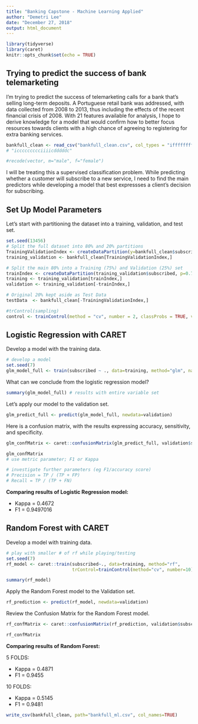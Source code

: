 ```yaml
---
title: "Banking Capstone - Machine Learning Applied"
author: "Demetri Lee"
date: "December 27, 2018"
output: html_document
---
```


```r
library(tidyverse)
library(caret)
knitr::opts_chunk$set(echo = TRUE)
```

## Trying to predict the success of bank telemarketing

I'm trying to predict the success of telemarketing calls for a bank that's 
selling long-term deposits. A Portuguese retail bank was addressed, with data 
collected from 2008 to 2013, thus including the effects of the recent 
financial crisis of 2008. With 21 features available for analysis, I hope to 
derive knowledge for a model that would confirm how to better focus resources 
towards clients with a high chance of agreeing to registering for extra 
banking services. 

```r
bankfull_clean <- read_csv("bankfull_clean.csv", col_types = "ifffffffffiiiifdddddf")
# "iccccccccciiiicdddddc"

#recode(vector, m="male", f="female")

```

I will be treating this a supervised classification problem. While predicting 
whether a customer will subscribe to a new service, I need to find the main 
predictors while developing a model that best expressses a client's decision 
for subscribing. 

## Set Up Model Parameters

Let's start with partitioning the dataset into a training, validation, and 
test set.

```r
set.seed(13456)
# Split the full dataset into 80% and 20% partitions
TrainingValidationIndex <- createDataPartition(y=bankfull_clean$subscribed, p=0.80, list=FALSE)
training_validation <- bankfull_clean[TrainingValidationIndex,]

# Split the main 80% into a Training (75%) and Validation (25%) set
trainIndex <- createDataPartition(training_validation$subscribed, p=0.75, list=FALSE)
training <- training_validation[trainIndex,]
validation <- training_validation[-trainIndex,]

# Original 20% kept aside as Test Data
testData  <- bankfull_clean[-TrainingValidationIndex,]

#trControl(sampling)
control <- trainControl(method = "cv", number = 2, classProbs = TRUE, verboseIter = TRUE)
```

## Logistic Regression with CARET

Develop a model with the training data. 

```r
# develop a model
set.seed(7)
glm_model_full <- train(subscribed ~ ., data=training, method="glm", na.action=na.omit)

```


What can we conclude from the logistic regression model? 

```r
summary(glm_model_full) # results with entire variable set

```

Let's apply our model to the validation set.

```r
glm_predict_full <- predict(glm_model_full, newdata=validation)
```


Here is a confusion matrix, with the results expressing accuracy, sensitivity, 
and specificity.
```r
glm_confMatrix <- caret::confusionMatrix(glm_predict_full, validation$subscribed, mode="everything") 

glm_confMatrix
# use metric parameter; F1 or Kappa

# investigate further parameters (eg F1/accuracy score)
# Precision = TP / (TP + FP)
# Recall = TP / (TP + FN)


```

**Comparing results of Logistic Regression model:**

* Kappa = 0.4672
* F1 = 0.9497016

## Random Forest with CARET

Develop a model with training data.

```r
# play with smaller # of rf while playing/testing
set.seed(7)
rf_model <- caret::train(subscribed~., data=training, method="rf",
                         trControl=trainControl(method="cv", number=10))

summary(rf_model)

```


Apply the Random Forest model to the Validation set.

```r
rf_prediction <- predict(rf_model, newdata=validation)
```


Review the Confusion Matrix for the Random Forest model.

```r
rf_confMatrix <- caret::confusionMatrix(rf_prediction, validation$subscribed, mode="everything")

rf_confMatrix
```

**Comparing results of Random Forest:**

5 FOLDS:

* Kappa = 0.4871
* F1 = 0.9455

10 FOLDS:

* Kappa = 0.5145
* F1 = 0.9481


```r
write_csv(bankfull_clean, path="bankfull_ml.csv", col_names=TRUE)
```

